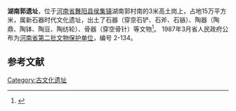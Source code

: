 {{文物保护单位
| 级别 = 省级
| 省区市 = 河南省
| 图片 = 
| 名称 = 湖南郭遗址
| 编号 = 2-134
| 分类 = 古文化遗址
| 时代 = 新石器时代
| 所在 = [[河南省|河南省]][[舞阳县|舞阳县]][[侯集镇_(舞阳县)|侯集镇]]湖南郭村
| 登录 = 1986年11月21日
}}

'''湖南郭遗址'''，位于[[河南省|河南省]][[舞阳县|舞阳县]][[侯集镇_(舞阳县)|侯集镇]]湖南郭村南的3米高土岗上，占地15万平方米，属新石器时代文化遗址，出土了石器（穿空石铲、石斧、石镞）、陶器（陶鼎、陶钵、陶豆、陶纺轮）、骨器（穿空骨针）等文物<ref>{{cite web |title=湖南郭遗址 |url=http://www.luoheshizhi.com/infoshow.php?cid=16&id=519 |website=漯河史志馆 |publisher=中共漯河市委党史和地方志研究中心 |accessdate=2021-02-08 |archive-date=2021-02-14 |archive-url=https://web.archive.org/web/20210214145258/http://www.luoheshizhi.com/infoshow.php?cid=16&id=519 |dead-url=no }}</ref>。 1987年3月省人民政府公布为[[河南省文物保护单位|河南省第二批文物保护单位]]，编号 2-134。

== 参考文献 ==
<references />{{河南小作品}}
[[Category:古文化遗址|Category:古文化遗址]]